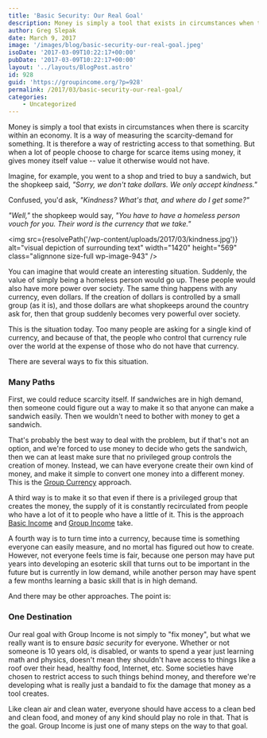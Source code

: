```yaml
---
title: 'Basic Security: Our Real Goal'
description: Money is simply a tool that exists in circumstances when there is scarcity within an economy. It is a way of measuring the scarcity-demand for something. It is therefore a way of restricting access to that something...
author: Greg Slepak
date: March 9, 2017
image: '/images/blog/basic-security-our-real-goal.jpeg'
isoDate: '2017-03-09T10:22:17+00:00'
pubDate: '2017-03-09T10:22:17+00:00'
layout: '../layouts/BlogPost.astro'
id: 928
guid: 'https://groupincome.org/?p=928'
permalink: /2017/03/basic-security-our-real-goal/
categories:
    - Uncategorized
---
```


Money is simply a tool that exists in circumstances when there is scarcity within an economy. It is a way of measuring the scarcity-demand for something. It is therefore a way of restricting access to that something. But when a lot of people choose to charge for scarce items using money, it gives money itself value -- value it otherwise would not have.

Imagine, for example, you went to a shop and tried to buy a sandwich, but the shopkeep said, _"Sorry, we don't take dollars. We only accept kindness."_

Confused, you'd ask, _"Kindness? What's that, and where do I get some?"_

_"Well,"_ the shopkeep would say, _"You have to have a homeless person vouch for you. Their word is the currency that we take."_

<img src={resolvePath('/wp-content/uploads/2017/03/kindness.jpg')} alt="visual depiction of surrounding text" width="1420" height="569" class="alignnone size-full wp-image-943" />

You can imagine that would create an interesting situation. Suddenly, the value of simply being a homeless person would go up. These people would also have more power over society. The same thing happens with any currency, even dollars. If the creation of dollars is controlled by a small group (as it is), and those dollars are what shopkeeps around the country ask for, then that group suddenly becomes very powerful over society.

This is the situation today. Too many people are asking for a single kind of currency, and because of that, the people who control that currency rule over the world at the expense of those who do not have that currency.

There are several ways to fix this situation.

### Many Paths

First, we could reduce scarcity itself. If sandwiches are in high demand, then someone could figure out a way to make it so that anyone can make a sandwich easily. Then we wouldn't need to bother with money to get a sandwich.

That's probably the best way to deal with the problem, but if that's not an option, and we're forced to use money to decide who gets the sandwich, then we can at least make sure that no privileged group controls the creation of money. Instead, we can have everyone create their own kind of money, and make it simple to convert one money into a different money. This is the [Group Currency](https://groupcurrency.org/) approach.

A third way is to make it so that even if there is a privileged group that creates the money, the supply of it is constantly recirculated from people who have a lot of it to people who have a little of it. This is the approach [Basic Income](https://www.reddit.com/r/basicincome/wiki/index) and [Group Income](/shorts/) take.

A fourth way is to turn time into a currency, because time is something everyone can easily measure, and no mortal has figured out how to create. However, not everyone feels time is fair, because one person may have put years into developing an esoteric skill that turns out to be important in the future but is currently in low demand, while another person may have spent a few months learning a basic skill that is in high demand.

And there may be other approaches. The point is:

### One Destination

Our real goal with Group Income is not simply to "fix money", but what we really want is to ensure _basic security_ for everyone. Whether or not someone is 10 years old, is disabled, or wants to spend a year just learning math and physics, doesn't mean they shouldn't have access to things like a roof over their head, healthy food, Internet, etc. Some societies have chosen to restrict access to such things behind money, and therefore we're developing what is really just a bandaid to fix the damage that money as a tool creates.

Like clean air and clean water, everyone should have access to a clean bed and clean food, and money of any kind should play no role in that. That is the goal. Group Income is just one of many steps on the way to that goal.
